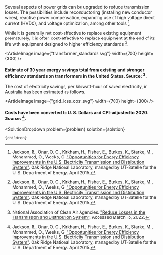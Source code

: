 


Several aspects of power grids can be upgraded to reduce transmission losses. The possibilities include reconductoring (installing new conductor wires), reactive power compensation, expanding use of high voltage direct current (HVDC), and voltage optimization, among other tools [^"8"].

While it is generally not cost-effective to replace existing equipment prematurely, it is often cost-effective to replace equipment at the end of its life with equipment designed to higher efficiency standards [^"8"].

<ArticleImage image={"transformer_standards.svg"} width={700} height={300} />
#### Estimate of 30 year energy savings total from existing and stronger efficiency standards on transformers in the United States. Source: [^"17"].

The cost of electricity savings, per kilowatt-hour of saved electricity, in Australia has been estimated as follows.

<ArticleImage image={"grid_loss_cost.svg"} width={700} height={300} />
#### Costs have been converted to U. S. Dollars and CPI-adjusted to 2020. Source: [^"8"].

[^"8"]: Jackson, R., Onar, O. C., Kirkham, H., Fisher, E., Burkes, K., Starke, M., Mohammed, O., Weeks, G. ["Opportunities for Energy Efficiency Improvements in the U.S. Electricity Transmission and Distribution System"](https://www.energy.gov/sites/prod/files/2015/04/f22/QER%20Analysis%20-%20Opportunities%20for%20Energy%20Efficiency%20Improvements%20in%20the%20US%20Electricity%20Transmission%20and%20Distribution%20System_0.pdf). Oak Ridge National Laboratory, managed by UT-Batelle for the U. S. Department of Energy. April 2015.

[^"17"]: National Association of Clean Air Agencies. ["Reduce Losses in the Transmission and Distribution System"](https://www.4cleanair.org/wp-content/uploads/Documents/Chapter_10.pdf). Accessed March 15, 2022.

  <SolutionDropdown 
    problem={problem} 
    solution={solution}
  >
    {children}
  </SolutionDropdown>